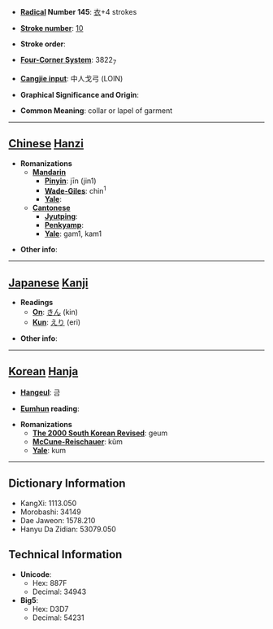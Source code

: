 * '''[[Wiktionary:Chinese radical index| Radical]] Number 145''': [[Wiktionary:Chinese radical index 衣|衣]]+4 strokes

* '''[[Wiktionary:Chinese total strokes index|Stroke number]]''': [[Wiktionary:Chinese total strokes index 10|10]]

* '''Stroke order''': 

* '''[[Wiktionary:Chinese four corner index|Four-Corner System]]''': 3822<sub>7</sub>

* '''[[Wiktionary:Chinese Cangjie index|Cangjie input]]''': 中人戈弓 (LOIN)

* '''Graphical Significance and Origin''': 

* '''Common Meaning''': collar or lapel of garment

----

== [[Chinese]] [[Hanzi]] ==

* '''Romanizations'''
** '''[[Mandarin]]'''
*** '''[[Pinyin]]''': jīn (jin1)
*** '''[[Wade-Giles]]''': chin<sup>1</sup>
*** '''[[Yale]]''': 
** '''[[Cantonese]]'''
*** '''[[Jyutping]]''':
*** '''[[Penkyamp]]''': 
*** '''[[Yale]]''': gam1, kam1

* '''Other info''': 

----

== [[Japanese]] [[Kanji]] ==

* '''Readings'''
** '''[[On]]''': [[きん]] (kin)
** '''[[Kun]]''': [[えり]] (eri)

* '''Other info''':  

----

== [[Korean]] [[Hanja]] ==

* '''[[Hangeul]]''': 금

* '''[[Eumhun]] reading''': 

* '''Romanizations'''
** '''[[The 2000 South Korean Revised Romanization|The 2000 South Korean Revised]]''': geum
** '''[[McCune-Reischauer]]''': kŭm
** '''[[Yale]]''': kum

----

== Dictionary Information ==

* KangXi: 1113.050
* Morobashi: 34149
* Dae Jaweon: 1578.210
* Hanyu Da Zidian: 53079.050

== Technical Information ==

* '''Unicode''':
** Hex: 887F
** Decimal: 34943
* '''Big5''':
** Hex: D3D7
** Decimal: 54231